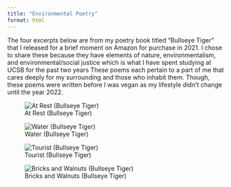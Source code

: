 ```yaml
---
title: "Environmental Poetry"
format: html
---
```


The four excerpts below are from my poetry book titled "Bullseye Tiger" that I released for a brief moment on Amazon for purchase in 2021. I chose to share these because they have elements of nature, environmentalism, and environmental/social justice which is what I have spent studying at UCSB for the past two years These poems each pertain to a part of me that cares deeply for my surrounding and those who inhabit them. Though, these poems were written before I was vegan as my lifestyle didn't change until the year 2022.

![At Rest (Bullseye Tiger)](IMG_6941.jpg)

![Water (Bullseye Tiger)](IMG_6942.jpg)

![Tourist (Bullseye Tiger)](IMG_6943.jpg)

![Bricks and Walnuts (Bullseye Tiger)](IMG_6944.jpg)

